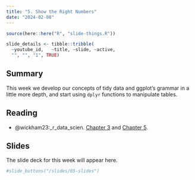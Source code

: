 ```yaml
---
title: "5. Show the Right Numbers"
date: "2024-02-08"
---
```


```r
source(here::here("R", "slide-things.R"))

slide_details <- tibble::tribble(
  ~youtube_id,   ~title, ~slide, ~active,
  "", "", "1", TRUE)

```

## Summary

This week we develop our concepts of tidy data and ggplot's grammar in a little more depth, and start using `dplyr` functions to manipulate tables.

## Reading

- @wickham23:_r_data_scien. [Chapter 3](https://r4ds.hadley.nz/data-transform.html) and [Chapter 5](https://r4ds.hadley.nz/data-tidy.html).

## Slides

The slide deck for this week will appear here. 

```r
#slide_buttons("/slides/05-slides")
```

<div>
```{=html}
<!--iframe class="slide-deck" src="/slides/05-slides.html"></iframe-->
```
</div>

